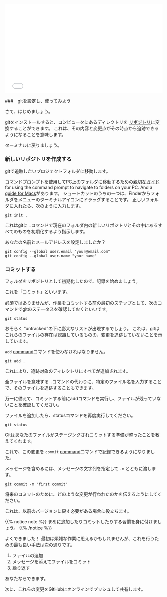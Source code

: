 
<div style="position: relative; padding-bottom: 56.25%; height: 0; overflow: hidden;">
  <iframe src="//www.youtube.com/embed/UNnUPfEc944?t=3s" style="position: absolute; top: 0; left: 0; width: 100%; height: 100%; border:0; encrypted-media" allowfullscreen title="YouTube Video"></iframe>
</div>


###　gitを設定し、使ってみよう

さて、はじめましょう。

gitをインストールすると、コンピュータにあるディレクトリを [リポジトリ](https://en.wikipedia.org/wiki/Repository_(version_control))に変換することができます。
これは、その内容と変更点がその時点から追跡できるようになることを意味します。

ターミナルに戻りましょう。

### 新しいリポジトリを作成する

gitで追跡したいプロジェクトフォルダに移動します。

コマンドプロンプトを使用してPC上のフォルダに移動するための[親切なガイド](https://www.digitalcitizen.life/command-prompt-how-use-basic-commands) for using the command prompt to navigate to folders on your PC. And a [guide for Macs](https://www.macworld.com/article/2042378/master-the-command-line-navigating-files-and-folders.html)があります。
ショートカットのうちの一つは、Finderからフォルダをメニューのターミナルアイコンにドラッグすることです。
正しいフォルダに入れたら、次のように入力します。


```
git init .
```

これはgitに `.`コマンドで現在のフォルダ内の新しいリポジトリとその中にあるすべてのものを初期化するよう指示します。

あなたの名前とメールアドレスを設定しましたか？

```
git config --global user.email "your@email.com"
git config --global user.name "your name"
```

### コミットする

フォルダをリポジトリとして初期化したので、記録を始めましょう。

これを「コミット」といいます。

必須ではありませんが、作業をコミットする前の最初のステップとして、次のコマンドでgitのステータスを確認しておくといいです。

```
git status
```

おそらく "untracked"の下に膨大なリストが出現するでしょう。
これは、gitはこれらのファイルの存在は認識しているものの、変更を追跡していないことを示しています。

 `add` [command](https://git-scm.com/docs/git-add)コマンドを使わなければなりません。

```
git add .
```

これにより、追跡対象のディレクトリにすべてが追加されます。

全ファイルを意味する `.`コマンドの代わりに、特定のファイル名を入力することで、そのファイルを追跡することもできます。

万一に備えて、コミットする前にaddコマンドを実行し、ファイルが残っていないことを確認してください。

ファイルを追加したら、statusコマンドを再度実行してください。

```
git status
```

Gitはあなたのファイルがステージングされコミットする準備が整ったことを教えてくれます。

これで、この変更を `commit` [command](https://git-scm.com/docs/git-commit)コマンドで記録できるようになりました。

メッセージを含めるには、メッセージの文字列を指定して `-m` とともに渡します。

```
git commit -m "first commit"
```

将来のコミットのために、どのような変更が行われたのかを伝えるようにしてください。

これは、以前のバージョンに戻す必要がある場合に役立ちます。


{{% notice note %}}
まめに追加したりコミットしたりする習慣を身に付けましょう。
{{% /notice %}}

よくできました！
最初は煩雑な作業に思えるかもしれませんが、これを行うための最も良い手法は次の通りです。

1. ファイルの追加
2. メッセージを添えてファイルをコミット
3. 繰り返す

あなたならできます。

次に、これらの変更をGitHubにオンラインでプッシュして共有します。
